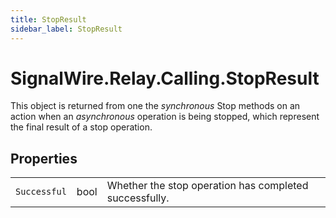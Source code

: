 ```yaml
---
title: StopResult
sidebar_label: StopResult
---
```


# SignalWire.Relay.Calling.StopResult

This object is returned from one the _synchronous_ Stop methods on an action when an _asynchronous_ operation is being stopped, which represent the final result of a stop operation.

## Properties

|    |   |   |
| -: | - | - |
| `Successful` | bool | Whether the stop operation has completed successfully. |
